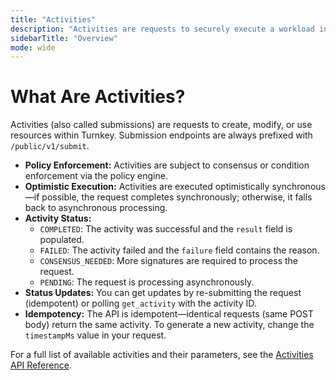 ```yaml
---
title: "Activities"
description: "Activities are requests to securely execute a workload in Turnkey. Learn more in the [Activities API Reference](/api-reference/activities)."
sidebarTitle: "Overview"
mode: wide
---
```


# What Are Activities?

Activities (also called submissions) are requests to create, modify, or use resources within Turnkey. Submission endpoints are always prefixed with `/public/v1/submit`.

- **Policy Enforcement:** Activities are subject to consensus or condition enforcement via the policy engine.
- **Optimistic Execution:** Activities are executed optimistically synchronous—if possible, the request completes synchronously; otherwise, it falls back to asynchronous processing.
- **Activity Status:**
  - `COMPLETED`: The activity was successful and the `result` field is populated.
  - `FAILED`: The activity failed and the `failure` field contains the reason.
  - `CONSENSUS_NEEDED`: More signatures are required to process the request.
  - `PENDING`: The request is processing asynchronously.
- **Status Updates:** You can get updates by re-submitting the request (idempotent) or polling `get_activity` with the activity ID.
- **Idempotency:** The API is idempotent—identical requests (same POST body) return the same activity. To generate a new activity, change the `timestampMs` value in your request.

For a full list of available activities and their parameters, see the [Activities API Reference](/api-reference/activities).
